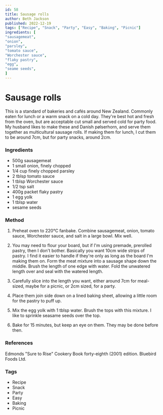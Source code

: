 ```yaml
---
id: 58
title: Sausage rolls
author: Beth Jackson
published: 2022-12-19
tags: ["Recipe", "Snack", "Party", "Easy", "Baking", "Picnic"]
ingredients: [
"sausagemeat",
"onion",
"parsley",
"tomato sauce",
"Worchester sauce",
"flaky pastry",
"egg",
"seame seeds",
]
---
```


# Sausage rolls

<BlogTextWrapper>

This is a standard of bakeries and cafés around New Zealand. Commonly eaten for lunch or a warm snack on a cold day. They're best hot and fresh from the oven, but are acceptable cut small and served cold for party food. My husband likes to make these and Danish pølserhorn, and serve them together as multicultural sausage rolls. If making them for lunch, I cut them to be around 7cm, but for party snacks, around 2cm.

</BlogTextWrapper>

<BlogTextWrapper>

### Ingredients

- 500g sausagemeat
- 1 small onion, finely chopped
- 1/4 cup finely chopped parsley
- 2 tblsp tomato sauce
- 1 tblsp Worchester sauce
- 1/2 tsp salt
- 400g packet flaky pastry
- 1 egg yolk
- 1 tblsp water
- sesame seeds

</BlogTextWrapper>

<BlogTextWrapper>

### Method

1. Preheat oven to 220°C fanbake. Combine sausagemeat, onion, tomato sauce, Worchester sauce, and salt in a large bowl. Mix well.

2. You may need to flour your board, but if I'm using premade, prerolled pastry, then I don't bother. Basically you want 10cm wide strips of pastry. I find it easier to handle if they're only as long as the board I'm making them on. Form the meat mixture into a sausage shape down the middle. Brush the length of one edge with water. Fold the unwatered length over and seal with the watered length.

3. Carefully slice into the length you want, either around 7cm for meal-sized, maybe for a picnic, or 2cm sized, for a party.

4. Place them join side down on a lined baking sheet, allowing a little room for the pastry to puff up.

5. Mix the egg yolk with 1 tblsp water. Brush the tops with this mixture. I like to sprinkle seasame seeds over the top.

6. Bake for 15 minutes, but keep an eye on them. They may be done before then.

</BlogTextWrapper>

<BlogTextWrapper>

### References

Edmonds "Sure to Rise" Cookery Book forty-eighth (2001) edition. Bluebird Foods Ltd.

</BlogTextWrapper>

<BlogTextWrapper>

### Tags

- Recipe
- Snack
- Party
- Easy
- Baking
- Picnic

</BlogTextWrapper>
